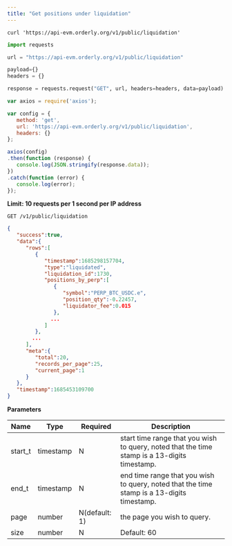```yaml
---
title: "Get positions under liquidation"
---
```


<RequestExample>

```shell cURL
curl 'https://api-evm.orderly.org/v1/public/liquidation'
```

```python Python
import requests

url = "https://api-evm.orderly.org/v1/public/liquidation"

payload={}
headers = {}

response = requests.request("GET", url, headers=headers, data=payload)
```

```javascript JavaScript
var axios = require('axios');

var config = {
   method: 'get',
   url: 'https://api-evm.orderly.org/v1/public/liquidation',
   headers: {}
};

axios(config)
.then(function (response) {
   console.log(JSON.stringify(response.data));
})
.catch(function (error) {
   console.log(error);
});

```
</RequestExample>

**Limit: 10 requests per 1 second per IP address**

`GET /v1/public/liquidation`

<ResponseExample>

```json Response
{
   "success":true,
   "data":{
      "rows":[
         {
            "timestamp":1685298157704,
            "type":"liquidated",
            "liquidation_id":1730,
            "positions_by_perp":[
               {
                  "symbol":"PERP_BTC_USDC.e",
                  "position_qty":-0.22457,
                  "liquidator_fee":0.015
               },
              ...
            ]
         },
        ...
      ],
      "meta":{
         "total":20,
         "records_per_page":25,
         "current_page":1
      }
   },
   "timestamp":1685453109700
}
```
</ResponseExample>

**Parameters**

| Name      | Type      | Required      | Description                                                                                 |
| --------- | ------    | ----------    | -------------------------------------------------------------------                         |
| start_t   | timestamp | N             |start time range that you wish to query, noted that the time stamp is a 13-digits timestamp. |
| end_t     | timestamp | N             |end time range that you wish to query, noted that the time stamp is a 13-digits timestamp.   |
| page      | number    | N(default: 1) |the page you wish to query.                                                                  |
| size      | number    | N             |Default: 60                                                                                  |


